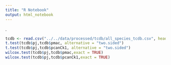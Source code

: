 ```yaml
---
title: "R Notebook"
output: html_notebook
---
```


. 

```r
tcdb <- read.csv("../../data/processed/tcdb/all_species_tcdb.csv", header = T)
t.test(tcdb$pj,tcdb$pmac, alternative = "two.sided")
t.test(tcdb$pj,tcdb$pcanCk1, alternative = "two.sided")
wilcox.test(tcdb$pj,tcdb$pmac,exact = TRUE)
wilcox.test(tcdb$pj,tcdb$pcanCk1,exact = TRUE)

```



